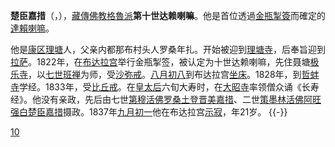 {{Infobox Tulku
| name = 楚臣嘉措
| image =
| width = 220px
| caption =十世达赖喇嘛尊者法像
| tulku = 达赖喇嘛
| predecessor = 隆朵嘉措 
| successor = 凯珠嘉措
| order = 十
| title =
| birth date = 1816年3月29日
| birth date2 =
| birth place = [[大清|大清]][[康区|康区]][[理塘|理塘]]
| enthrone date =1822年
| enthrone date2 = 
| enthrone place =布达拉宫 
| death date = {{BirthDeathAge| |1816|03|29|1837|09|30|yes}}
| death date2 = 
| death place = [[大清|大清]][[卫藏|卫藏]][[拉萨|拉萨]][[布达拉宫|布达拉宫]]
| temple = [[布达拉宫|布达拉宫]]
| dharma name =楚臣嘉措 
| meaning = 
| bo =ཚུལ་ཁྲིམ་རྒྱ་མཚོ་
| wylie =tshul khrim rgya mtsho
| thl = 
| zypy =Cüchim Gyaco
| birth name =
| bo2 = 
| wylie2 =
| thl2 = 
| zypy2 = 
| father = 罗桑年扎 
| mother = 
}}
'''楚臣嘉措'''（{{bo|z=ཚུལ་ཁྲིམ་རྒྱ་མཚོ་|p=Cüchim Gyaco|w=tshul khrim rgya mtsho}}，{{bd|1816年|3月29日|1837年|9月30日|catIdx=}}），[[藏傳佛教|藏傳佛教]][[格魯派|格魯派]]'''第十世达赖喇嘛'''。他是首位透過[[金瓶掣簽|金瓶掣簽]]而確定的[[達賴喇嘛|達賴喇嘛]]。

他是[[康区|康区]][[理塘|理塘]]人，父亲内都那布村头人罗桑年扎。开始被迎到[[理塘寺|理塘寺]]，后奉旨迎到[[拉萨|拉萨]]。1822年，在[[布达拉宫|布达拉宫]]举行金瓶掣签，被认定为十世达赖喇嘛，先住聂塘[[极乐寺|极乐寺]]，以[[第七世班禪額爾德尼|七世班禅]]为师，受[[沙弥戒|沙弥戒]]。[[八月初八|八月初八]]到布达拉宫[[坐床|坐床]]。1828年，到[[哲蚌寺|哲蚌寺]]学经。1833年，受[[比丘戒|比丘戒]]。在[[孝和睿皇后|皇太后]]六旬大寿时，在[[大昭寺|大昭寺]]率领僧众诵《长寿经》。他没有亲政，先后由七世[[第穆活佛|第穆活佛]][[罗桑土登晋美嘉措|罗桑土登晋美嘉措]]、二世[[策墨林活佛|策墨林活佛]][[阿旺强白楚臣嘉措|阿旺强白楚臣嘉措]]摄政。1837年[[九月初一|九月初一]]他在布达拉宫[[示寂|示寂]]，年21岁。
{{-}}
{{start box}}
{{s-hou|第十世达赖喇嘛<br>楚臣嘉措||1816年||1837年}}
{{succession box|[[隆朵嘉措|隆朵嘉措]]|[[凯珠嘉措|凯珠嘉措]]|[[達賴喇嘛|達賴喇嘛]]|1816年—1837年}}
{{end box}}
{{Dalai Lamas}}
{{Authority control}}
{{DEFAULTSORT:Dalai Lama}}
[[Category:达赖喇嘛|10]]